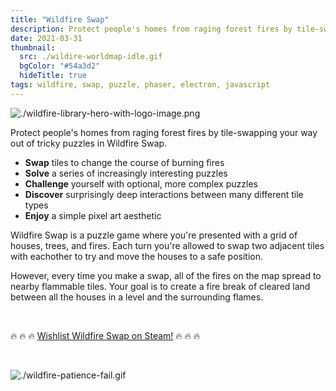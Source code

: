 ```yaml
---
title: "Wildfire Swap"
description: Protect people's homes from raging forest fires by tile-swapping your way out of tricky puzzles in Wildfire Swap.
date: 2021-03-31
thumbnail:
  src: ./wildire-worldmap-idle.gif
  bgColor: "#54a3d2"
  hideTitle: true
tags: wildfire, swap, puzzle, phaser, electron, javascript
---
```


![./wildfire-library-hero-with-logo-image.png](./wildfire-library-hero-with-logo-image.png)

Protect people's homes from raging forest fires by tile-swapping your way out of tricky puzzles in Wildfire Swap.

- **Swap** tiles to change the course of burning fires
- **Solve** a series of increasingly interesting puzzles
- **Challenge** yourself with optional, more complex puzzles
- **Discover** surprisingly deep interactions between many different tile types
- **Enjoy** a simple pixel art aesthetic

Wildfire Swap is a puzzle game where you're presented with a grid of houses, trees, and fires. Each turn you're allowed to swap two adjacent tiles with eachother to try and move the houses to a safe position.

However, every time you make a swap, all of the fires on the map spread to nearby flammable tiles. Your goal is to create a fire break of cleared land between all the houses in a level and the surrounding flames.

<br />

🔥 🔥 🔥 [Wishlist Wildfire Swap on Steam!](https://store.steampowered.com/app/1216030/Wildfire_Swap/) 🔥 🔥 🔥

<br />

![./wildfire-patience-fail.gif](./wildfire-patience-fail.gif)

